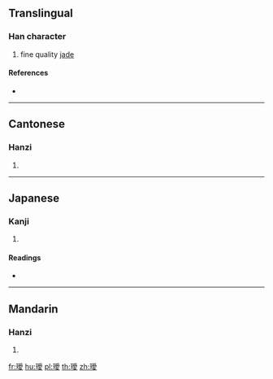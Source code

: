 {{character info/new}}
{{also|瑷}}
==Translingual==

===Han character===
{{Han char|rn=96|rad=玉|as=13|sn=17|four=12147|canj=MGBBE}}

# fine quality [[jade]]

====References====
* {{Han ref|kx=0742.270|dkj=21267|dj=1151.340|hdz=21142.040|uh=74A6|ud=29862|bh=C0F5|bd=49397}}

----

==Cantonese==

===Hanzi===
{{yue-hanzi|jyut=|y=oi3|sim=瑷}}

# {{defn|lang=yue|sort=玉13}}

----

==Japanese==

===Kanji===
{{ja-kanji|grade=|rs=玉13}}

# {{defn|lang=ja|sort=玉13}}

====Readings====
* {{ja-readings|on=[[あい]] (ai)|kun=}}

----

==Mandarin==

===Hanzi===
{{cmn-hanzi|sim=瑷|pin=[[ài]] ([[ai4]])|wg=ai<sup>4</sup>}}

# {{defn|lang=cmn|sort=玉13}}

[[fr:璦]]
[[hu:璦]]
[[pl:璦]]
[[th:璦]]
[[zh:璦]]